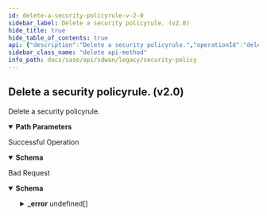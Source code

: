 ```yaml
---
id: delete-a-security-policyrule-v-2-0
sidebar_label: Delete a security policyrule. (v2.0)
hide_title: true
hide_table_of_contents: true
api: {"description":"Delete a security policyrule.","operationId":"delete-v2.0-api-tenants-tenant_id-securitypolicysets-policy_set_id-securitypolicyrules-policy_rule_id","parameters":[{"description":"Tenant Id","in":"path","name":"tenant_id","required":true,"schema":{"description":"Tenant Id","type":"string"}},{"description":"Security Policy Sets Id","in":"path","name":"policy_set_id","required":true,"schema":{"description":"Policy Set Id","type":"string"}},{"description":"Security Policy Rule Id","in":"path","name":"policy_rule_id","required":true,"schema":{"description":"Policy Rule Id","type":"string"}}],"responses":{"200":{"content":{"application/json":{"schema":{"properties":{"action":{"description":"Action","type":"string"},"application_ids":{"description":"Application Ids: Valid Required(error = SECURITY_POLICY_RULE_APPLICATION_NAME_REQUIRED: Security policy rule application name required.) ","items":{"description":"Application Ids","type":"string"},"type":"array"},"description":{"description":"Description: Size(max = 128, error = SECURITY_POLICY_RULE_DESCRIPTION_INVALID: Security policy rule description invalid, min = 0) ","type":"string"},"destination_filter_ids":{"description":"Destination Filter Ids","items":{"description":"Destination Filter Ids","type":"string"},"type":"array"},"destination_zone_ids":{"description":"Destination Zone Ids: Valid Required(error = SECURITY_POLICY_RULE_DESTINATION_ZONE_REQUIRED: Security policy rule destination zone required.) ","items":{"description":"Destination Zone Ids","type":"string"},"type":"array"},"disabled_flag":{"description":"Disabled Flag","type":"boolean"},"id":{"description":"Id","type":"string"},"name":{"description":"Name: Size(max = 128, error = SECURITY_POLICY_RULE_NAME_INVALID: Security policy rule name invalid., min = 0) Required(error = SECURITY_POLICYRULE_NAME_REQUIRED: Name is mandatory and should be unique for security policyrule.) ","type":"string"},"source_filter_ids":{"description":"Source Filter Ids","items":{"description":"Source Filter Ids","type":"string"},"type":"array"},"source_zone_ids":{"description":"Source Zone Ids: Valid Required(error = SECURITY_POLICY_RULE_SOURCE_ZONE_REQUIRED: Security policy rule zone required.) ","items":{"description":"Source Zone Ids","type":"string"},"type":"array"}},"required":["application_ids","destination_zone_ids","source_zone_ids","name"]}}},"description":"Successful Operation"},"400":{"content":{"application/json":{"example":{"value":{"_error":[{"code":"SECURITY_POLICYRULE_INVALID_OPERATION"},{"code":"SECURITY_POLICYRULE_INVALID_POLICYSET"}]}},"schema":{"properties":{"_error":{"items":{"properties":{"code":{"type":"string"},"message":{"type":"string"}}},"type":"array"}}}}},"description":"Bad Request"}},"tags":["Security Policy"],"method":"delete","path":"/v2.0/api/tenants/{tenant_id}/securitypolicysets/{policy_set_id}/securitypolicyrules/{policy_rule_id}","servers":[{"url":"/"}],"info":{"contact":{},"description":"List of APIs used to manage your security policy rules that include security zones, element security  zones, site security zones, global prefix filters, local prefix filters, security policy rule order, security policy rules, security policy sets, prefix filters, tenant filters, next generation firewall security policy prefixes, rules, policy sets, and policy set stacks.","title":"Security Policy","version":"Latest"},"postman":{"name":"Delete a security policyrule. (v2.0)","description":{"content":"Delete a security policyrule.","type":"text/plain"},"url":{"path":["v2.0","api","tenants",":tenant_id","securitypolicysets",":policy_set_id","securitypolicyrules",":policy_rule_id"],"host":["{{baseUrl}}"],"query":[],"variable":[{"disabled":false,"description":{"content":"(Required) Tenant Id","type":"text/plain"},"type":"any","value":"","key":"tenant_id"},{"disabled":false,"description":{"content":"(Required) Security Policy Sets Id","type":"text/plain"},"type":"any","value":"","key":"policy_set_id"},{"disabled":false,"description":{"content":"(Required) Security Policy Rule Id","type":"text/plain"},"type":"any","value":"","key":"policy_rule_id"}]},"header":[{"key":"Accept","value":"application/json"}],"method":"DELETE"}}
sidebar_class_name: "delete api-method"
info_path: docs/sase/api/sdwan/legacy/security-policy
---
```



## Delete a security policyrule. (v2.0)



Delete a security policyrule.

<details style={{"marginBottom":"1rem"}} data-collapsed={false} open={true}><summary style={{}}><strong>Path Parameters</strong></summary><div><ul><ParamsItem className={"paramsItem"} param={{"description":"Tenant Id","in":"path","name":"tenant_id","required":true,"schema":{"description":"Tenant Id","type":"string"}}}></ParamsItem><ParamsItem className={"paramsItem"} param={{"description":"Security Policy Sets Id","in":"path","name":"policy_set_id","required":true,"schema":{"description":"Policy Set Id","type":"string"}}}></ParamsItem><ParamsItem className={"paramsItem"} param={{"description":"Security Policy Rule Id","in":"path","name":"policy_rule_id","required":true,"schema":{"description":"Policy Rule Id","type":"string"}}}></ParamsItem></ul></div></details><div><ApiTabs><TabItem label={"200"} value={"200"}><div>

Successful Operation

</div><div><details style={{}} data-collapsed={false} open={true}><summary style={{"textAlign":"left"}}><strong>Schema</strong></summary><div style={{"textAlign":"left","marginLeft":"1rem"}}></div><ul style={{"marginLeft":"1rem"}}><SchemaItem collapsible={false} name={"action"} required={false} schemaDescription={"Action"} schemaName={"string"} qualifierMessage={undefined}></SchemaItem><SchemaItem collapsible={false} name={"application_ids"} required={true} schemaDescription={"Application Ids: Valid Required(error = SECURITY_POLICY_RULE_APPLICATION_NAME_REQUIRED: Security policy rule application name required.) "} schemaName={"string[]"} qualifierMessage={undefined}></SchemaItem><SchemaItem collapsible={false} name={"description"} required={false} schemaDescription={"Description: Size(max = 128, error = SECURITY_POLICY_RULE_DESCRIPTION_INVALID: Security policy rule description invalid, min = 0) "} schemaName={"string"} qualifierMessage={undefined}></SchemaItem><SchemaItem collapsible={false} name={"destination_filter_ids"} required={false} schemaDescription={"Destination Filter Ids"} schemaName={"string[]"} qualifierMessage={undefined}></SchemaItem><SchemaItem collapsible={false} name={"destination_zone_ids"} required={true} schemaDescription={"Destination Zone Ids: Valid Required(error = SECURITY_POLICY_RULE_DESTINATION_ZONE_REQUIRED: Security policy rule destination zone required.) "} schemaName={"string[]"} qualifierMessage={undefined}></SchemaItem><SchemaItem collapsible={false} name={"disabled_flag"} required={false} schemaDescription={"Disabled Flag"} schemaName={"boolean"} qualifierMessage={undefined}></SchemaItem><SchemaItem collapsible={false} name={"id"} required={false} schemaDescription={"Id"} schemaName={"string"} qualifierMessage={undefined}></SchemaItem><SchemaItem collapsible={false} name={"name"} required={true} schemaDescription={"Name: Size(max = 128, error = SECURITY_POLICY_RULE_NAME_INVALID: Security policy rule name invalid., min = 0) Required(error = SECURITY_POLICYRULE_NAME_REQUIRED: Name is mandatory and should be unique for security policyrule.) "} schemaName={"string"} qualifierMessage={undefined}></SchemaItem><SchemaItem collapsible={false} name={"source_filter_ids"} required={false} schemaDescription={"Source Filter Ids"} schemaName={"string[]"} qualifierMessage={undefined}></SchemaItem><SchemaItem collapsible={false} name={"source_zone_ids"} required={true} schemaDescription={"Source Zone Ids: Valid Required(error = SECURITY_POLICY_RULE_SOURCE_ZONE_REQUIRED: Security policy rule zone required.) "} schemaName={"string[]"} qualifierMessage={undefined}></SchemaItem></ul></details></div></TabItem><TabItem label={"400"} value={"400"}><div>

Bad Request

</div><div><details style={{}} data-collapsed={false} open={true}><summary style={{"textAlign":"left"}}><strong>Schema</strong></summary><div style={{"textAlign":"left","marginLeft":"1rem"}}></div><ul style={{"marginLeft":"1rem"}}><SchemaItem collapsible={true} className={"schemaItem"}><details style={{}}><summary style={{}}><strong>_error</strong><span style={{"opacity":"0.6"}}> undefined[]</span></summary><div style={{"marginLeft":"1rem"}}><SchemaItem collapsible={false} name={"code"} required={false} schemaDescription={undefined} schemaName={"string"} qualifierMessage={undefined}></SchemaItem><SchemaItem collapsible={false} name={"message"} required={false} schemaDescription={undefined} schemaName={"string"} qualifierMessage={undefined}></SchemaItem></div></details></SchemaItem></ul></details></div></TabItem></ApiTabs></div>
      